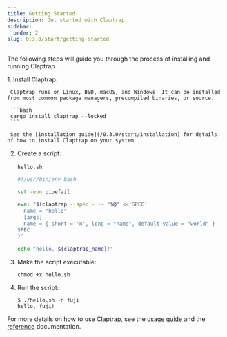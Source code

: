 ```yaml
---
title: Getting Started
description: Get started with Claptrap.
sidebar:
  order: 2
slug: 0.3.0/start/getting-started
---
```



The following steps will guide you through the process of installing and running Claptrap.

<Steps>
  1. Install Claptrap:

     Claptrap runs on Linux, BSD, macOS, and Windows. It can be installed from most common package managers, precompiled binaries, or source.

     ```bash
     cargo install claptrap --locked
     ```

     See the [installation guide](/0.3.0/start/installation) for details of how to install Claptrap on your system.

  2. Create a script:

     `hello.sh`:

     ```bash
     #!/usr/bin/env bash

     set -euo pipefail

     eval "$(claptrap --spec - -- "$@" <<'SPEC'
       name = "hello"
       [args]
       name = { short = 'n', long = "name", default-value = "world" }
     SPEC
     )"

     echo "hello, ${claptrap_name}!"
     ```

  3. Make the script executable:

     ```shell
     chmod +x hello.sh
     ```

  4. Run the script:

     ```shell
     $ ./hello.sh -n fuji
     hello, fuji!
     ```
</Steps>

For more details on how to use Claptrap, see the [usage guide](/0.3.0/guides/usage) and the [reference](/0.3.0/reference/overview) documentation.
